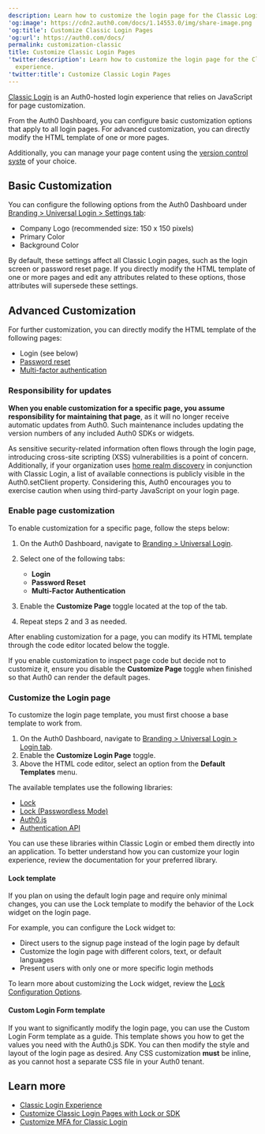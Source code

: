 ```yaml
---
description: Learn how to customize the login page for the Classic Login experience.
'og:image': https://cdn2.auth0.com/docs/1.14553.0/img/share-image.png
'og:title': Customize Classic Login Pages
'og:url': https://auth0.com/docs/
permalink: customization-classic
title: Customize Classic Login Pages
'twitter:description': Learn how to customize the login page for the Classic Login
  experience.
'twitter:title': Customize Classic Login Pages
---
```

[Classic Login](/docs/authenticate/login/auth0-universal-login/universal-login-vs-classic-login/classic-experience) is an Auth0-hosted login experience that relies on JavaScript for page customization.

From the <Tooltip tip="Auth0 Dashboard: Auth0's main product to configure your services." cta="View Glossary" href="/docs/glossary?term=Auth0+Dashboard">Auth0 Dashboard</Tooltip>, you can configure basic customization options that apply to all login pages. For advanced customization, you can directly modify the HTML template of one or more pages.

Additionally, you can manage your page content using the [version control syste](/docs/customize/login-pages/classic-login/version-control) of your choice.

## Basic Customization

You can configure the following options from the Auth0 Dashboard under [Branding > Universal Login > Settings tab](https://manage.auth0.com/#/login_settings):

* Company Logo (recommended size: 150 x 150 pixels)
* Primary Color
* Background Color

By default, these settings affect all Classic Login pages, such as the login screen or password reset page. If you directly modify the HTML template of one or more pages and edit any attributes related to these options, those attributes will supersede these settings.

## Advanced Customization

For further customization, you can directly modify the HTML template of the following pages:

* Login (see below)
* [Password reset](/docs/customize/login-pages/classic-login/customize-password-reset-page)
* [Multi-factor authentication](/docs/secure/multi-factor-authentication/customize-mfa/customize-mfa-classic-login)

### Responsibility for updates

**When you enable customization for a specific page, you assume responsibility for maintaining that page**, as it will no longer receive automatic updates from Auth0. Such maintenance includes updating the version numbers of any included Auth0 SDKs or widgets.

As sensitive security-related information often flows through the login page, introducing cross-site scripting (XSS) vulnerabilities is a point of concern. Additionally, if your organization uses [home realm discovery](/docs/get-started/architecture-scenarios/business-to-business/authentication#home-realm-discovery) in conjunction with Classic Login, a list of available connections is publicly visible in the Auth0.setClient property. Considering this, Auth0 encourages you to exercise caution when using third-party JavaScript on your login page.

### Enable page customization

To enable customization for a specific page, follow the steps below:

1. On the Auth0 Dashboard, navigate to [Branding > Universal Login](https://manage.auth0.com/#/login_settings).
2. Select one of the following tabs:

   * **Login**
   * **Password Reset**
   * **Multi-Factor Authentication**
3. Enable the **Customize Page** toggle located at the top of the tab.
4. Repeat steps 2 and 3 as needed.

After enabling customization for a page, you can modify its HTML template through the code editor located below the toggle.

<Warning>

If you enable customization to inspect page code but decide not to customize it, ensure you disable the **Customize Page** toggle when finished so that Auth0 can render the default pages.

</Warning>

### Customize the Login page

To customize the login page template, you must first choose a base template to work from.

1. On the Auth0 Dashboard, navigate to [Branding > Universal Login > Login tab](https://manage.auth0.com/#/login_page).
2. Enable the **Customize Login Page** toggle.
3. Above the HTML code editor, select an option from the **Default Templates** menu.

The available templates use the following libraries:

* [Lock](/docs/libraries/lock)
* [Lock (Passwordless Mode)](/docs/libraries/lock)
* [Auth0.js](/docs/libraries/auth0js)
* [Authentication API](https://auth0.com/docs/api/authentication)

You can use these libraries within Classic Login or embed them directly into an application. To better understand how you can customize your login experience, review the documentation for your preferred library.

#### Lock template

If you plan on using the default login page and require only minimal changes, you can use the Lock template to modify the behavior of the Lock widget on the login page.

For example, you can configure the Lock widget to:

* Direct users to the signup page instead of the login page by default
* Customize the login page with different colors, text, or default languages
* Present users with only one or more specific login methods

To learn more about customizing the Lock widget, review the [Lock Configuration Options](/docs/libraries/lock/lock-configuration).

#### Custom Login Form template

If you want to significantly modify the login page, you can use the Custom Login Form template as a guide. This template shows you how to get the values you need with the Auth0.js SDK. You can then modify the style and layout of the login page as desired. Any CSS customization **must** be inline, as you cannot host a separate CSS file in your Auth0 tenant.

## Learn more

* [Classic Login Experience](/docs/authenticate/login/auth0-universal-login/universal-login-vs-classic-login/classic-experience)
* [Customize Classic Login Pages with Lock or SDK](/docs/customize/login-pages/classic-login/customize-with-lock-sdk)
* [Customize MFA for Classic Login](/docs/secure/multi-factor-authentication/customize-mfa/customize-mfa-classic-login)